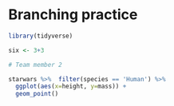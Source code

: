 # Branching practice 
```r
library(tidyverse)
```


```r
six <- 3+3
```


```r
# Team member 2
```


```r
starwars %>%  filter(species == 'Human') %>% 
  ggplot(aes(x=height, y=mass)) +
  geom_point() 
```